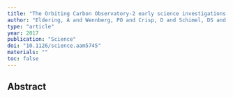 ```yaml
---
title: "The Orbiting Carbon Observatory-2 early science investigations of regional carbon dioxide fluxes"
author: "Eldering, A and Wennberg, PO and Crisp, D and Schimel, DS and Gunson, MR and Chatterjee, A and Liu, J and Schwandner, FM and Sun, Y and O’dell, CW and others"
type: "article"
year: 2017
publication: "Science"
doi: "10.1126/science.aam5745"
materials: ""
toc: false
---
```


## Abstract

